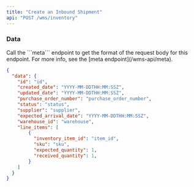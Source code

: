 ```yaml
---
title: "Create an Inbound Shipment"
api: "POST /wms/inventory"
---
```


<Snippet file="headers.mdx" />

### Data
<ParamField body="body" type="object" required>
  Call the ```meta``` endpoint to get the format of the request body for this endpoint.
  For more info, see the [meta endpoint](/wms-api/meta).
</ParamField>

<ResponseExample>

```json Response
{
  "data": {
    "id": "id",
    "created_date": "YYYY-MM-DDTHH:MM:SSZ",
    "updated_date": "YYYY-MM-DDTHH:MM:SSZ",
    "purchase_order_number": "purchase_order_number",
    "status": "status",
    "supplier": "supplier",
    "expected_arrival_date": "YYYY-MM-DDTHH:MM:SSZ",
    "warehouse_id": "warehouse",
    "line_items": [
        {
          "inventory_item_id": "item_id",
          "sku": "sku",
          "expected_quantity": 1,
          "received_quantity": 1,
        }
    ]
  }
}
```

</ResponseExample>
